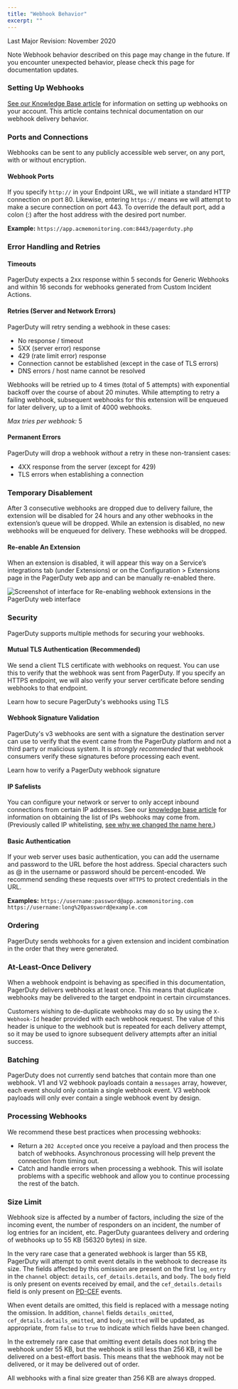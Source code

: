 ```yaml
---
title: "Webhook Behavior"
excerpt: ""
---
```

Last Major Revision: November 2020


<Alert variant="warning">
  <Alert.Heading>Note</Alert.Heading>
  Webhook behavior described on this page may change in the future. If you encounter unexpected behavior, please check this page for documentation updates.
</Alert>

### Setting Up Webhooks

[See our Knowledge Base article](https://support.pagerduty.com/docs/webhooks) for information on setting up webhooks on your account. This article contains technical documentation on our webhook delivery behavior.

### Ports and Connections

Webhooks can be sent to any publicly accessible web server, on any port, with or without encryption.

#### Webhook Ports

If you specify `http://` in your Endpoint URL, we will initiate a standard HTTP connection on port 80. Likewise, entering `https://` means we will attempt to make a secure connection on port 443. To override the default port, add a colon (:) after the host address with the desired port number.

**Example:** `https://app.acmemonitoring.com:8443/pagerduty.php`

### Error Handling and Retries

#### Timeouts

PagerDuty expects a 2xx response within 5 seconds for Generic Webhooks and within 16 seconds for webhooks generated from Custom Incident Actions.

#### Retries (Server and Network Errors)

PagerDuty will retry sending a webhook in these cases:
  * No response / timeout
  * 5XX (server error) response
  * 429 (rate limit error) response
  * Connection cannot be established (except in the case of TLS errors)
  * DNS errors / host name cannot be resolved

Webhooks will be retried up to 4 times (total of 5 attempts) with exponential backoff over the course of about 20 minutes. While attempting to retry a failing webhook, subsequent webhooks for this extension will be enqueued for later delivery, up to a limit of 4000 webhooks.

*Max tries per webhook:* 5

#### Permanent Errors

PagerDuty will drop a webhook *without* a retry in these non-transient cases:
  * 4XX response from the server (except for 429)
  * TLS errors when establishing a connection

### Temporary Disablement

After 3 consecutive webhooks are dropped due to delivery failure, the extension will be disabled for 24 hours and any other webhooks in the extension’s queue will be dropped. While an extension is disabled, no new webhooks will be enqueued for delivery. These webhooks will be dropped.

#### Re-enable An Extension

When an extension is disabled, it will appear this way on a Service’s integrations tab (under Extensions) or on the Configuration > Extensions page in the PagerDuty web app and can be manually re-enabled there.

![Screenshot of interface for Re-enabling webhook extensions in the PagerDuty web interface](webhook-disabled.jpg)

### Security

PagerDuty supports multiple methods for securing your webhooks.

#### Mutual TLS Authentication (Recommended)

We send a client TLS certificate with webhooks on request. You can use this to verify that the webhook was sent from PagerDuty. If you specify an HTTPS endpoint, we will also verify your server certificate before sending webhooks to that endpoint.
<br/>

<Link to="/docs/webhooks/webhooks-mutual-tls/">Learn how to secure PagerDuty's webhooks using TLS</Link>

#### Webhook Signature Validation

PagerDuty's <Link to="/docs/webhooks/v3-overview/">v3 webhooks</Link> are sent with a signature the destination server can use to verify that the event came from the PagerDuty platform and not a third party or malicious system.  It is _strongly recommended_ that webhook consumers verify these signatures before processing each event.
<br/>

<Link to="/docs/webhooks/webhook-signatures/">Learn how to verify a PagerDuty webhook signature</Link>

#### IP Safelists

You can configure your network or server to only accept inbound connections from certain IP addresses. See our [knowledge base article](https://support.pagerduty.com/docs/whitelisting-ips#section-webhooks) for information on obtaining the list of IPs webhooks may come from.  (Previously called IP whitelisting, [see why we changed the name here.](https://twitter.com/secnerdette/status/898314208097427457))

#### Basic Authentication

If your web server uses basic authentication, you can add the username and password to the URL before the host address. Special characters such as @ in the username or password should be percent-encoded. We recommend sending these requests over `HTTPS` to protect credentials in the URL.

**Examples:**
`https://username:password@app.acmemonitoring.com`
`https://username:long%20password@example.com`

### Ordering

PagerDuty sends webhooks for a given extension and incident combination in the order that they were generated.

### At-Least-Once Delivery

When a webhook endpoint is behaving as specified in this documentation, PagerDuty delivers webhooks at least once. This means that duplicate webhooks may be delivered to the target endpoint in certain circumstances.

Customers wishing to de-duplicate webhooks may do so by using the `X-Webhook-Id` header provided with each webhook request. The value of this header is unique to the webhook but is repeated for each delivery attempt, so it may be used to ignore subsequent delivery attempts after an initial success.

### Batching

PagerDuty does not currently send batches that contain more than one webhook. <Link to="/docs/webhooks/v1-overview/">V1</Link> and <Link to="/docs/webhooks/v2-overview/">V2 webhook payloads</Link> contain a `messages` array, however, each event should only contain a single webhook event. <Link to="/docs/webhooks/v3-overview/">V3 webhook payloads</Link> will only ever contain a single webhook event by design.

### Processing Webhooks

We recommend these best practices when processing webhooks:
  * Return a `202 Accepted` once you receive a payload and then process the batch of webhooks. Asynchronous processing will help prevent the connection from timing out.
  * Catch and handle errors when processing a webhook. This will isolate problems with a specific webhook and allow you to continue processing the rest of the batch.

### Size Limit

Webhook size is affected by a number of factors, including the size of the incoming event, the number of responders on an incident, the number of log entries for an incident, etc. PagerDuty guarantees delivery and ordering of webhooks up to 55 KB (56320 bytes) in size.

In the very rare case that a generated webhook is larger than 55 KB, PagerDuty will attempt to omit event details in the webhook to decrease its size. The fields affected by this omission are present on the first `log_entry` in the `channel` object: `details`, `cef_details.details`, and `body`. The `body` field is only present on events received by email, and the `cef_details.details` field is only present on [PD-CEF](https://support.pagerduty.com/docs/pd-cef) events.

When event details are omitted, this field is replaced with a message noting the omission. In addition, `channel` fields `details_omitted`, `cef_details.details_omitted`, and `body_omitted` will be updated, as appropriate, from `false` to `true` to indicate which fields have been changed.

In the extremely rare case that omitting event details does not bring the webhook under 55 KB, but the webhook is still less than 256 KB, it will be delivered on a best-effort basis. This means that the webhook may not be delivered, or it may be delivered out of order.

All webhooks with a final size greater than 256 KB are always dropped.
